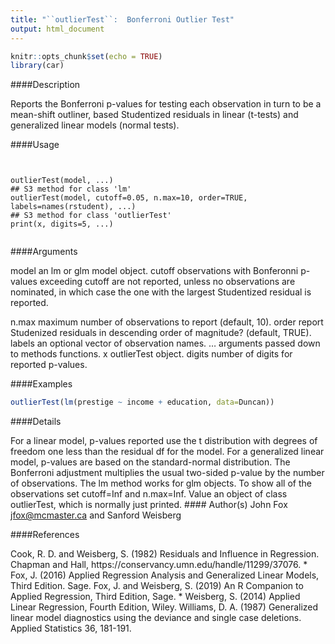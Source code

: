 ```yaml
---
title: "``outlierTest``:  Bonferroni Outlier Test"
output: html_document
---
```


```r
knitr::opts_chunk$set(echo = TRUE)
library(car)
```




####Description

Reports the Bonferroni p-values for testing each observation in turn to be a mean-shift outliner,
based Studentized residuals in linear (t-tests) and generalized linear models (normal tests).

####Usage
<pre><code>

outlierTest(model, ...)
## S3 method for class 'lm'
outlierTest(model, cutoff=0.05, n.max=10, order=TRUE,
labels=names(rstudent), ...)
## S3 method for class 'outlierTest'
print(x, digits=5, ...)

</code></pre>

####Arguments

model an lm or glm model object.
cutoff observations with Bonferonni p-values exceeding cutoff are not reported, unless
no observations are nominated, in which case the one with the largest Studentized
residual is reported.

n.max maximum number of observations to report (default, 10).
order report Studenized residuals in descending order of magnitude? (default, TRUE).
labels an optional vector of observation names.
... arguments passed down to methods functions.
x outlierTest object.
digits number of digits for reported p-values.


####Examples

```r

outlierTest(lm(prestige ~ income + education, data=Duncan))
```
####Details

For a linear model, p-values reported use the t distribution with degrees of freedom one less than the
residual df for the model. For a generalized linear model, p-values are based on the standard-normal
distribution. The Bonferroni adjustment multiplies the usual two-sided p-value by the number of
observations. The lm method works for glm objects. To show all of the observations set cutoff=Inf
and n.max=Inf.
Value
an object of class outlierTest, which is normally just printed.
#### Author(s)
John Fox <jfox@mcmaster.ca> and Sanford Weisberg

####References

Cook, R. D. and Weisberg, S. (1982) Residuals and Influence in Regression. Chapman and Hall,
https://conservancy.umn.edu/handle/11299/37076.
* Fox, J. (2016) Applied Regression Analysis and Generalized Linear Models, Third Edition. Sage.
Fox, J. and Weisberg, S. (2019) An R Companion to Applied Regression, Third Edition, Sage.
* Weisberg, S. (2014) Applied Linear Regression, Fourth Edition, Wiley.
Williams, D. A. (1987) Generalized linear model diagnostics using the deviance and single case
deletions. Applied Statistics 36, 181-191.

